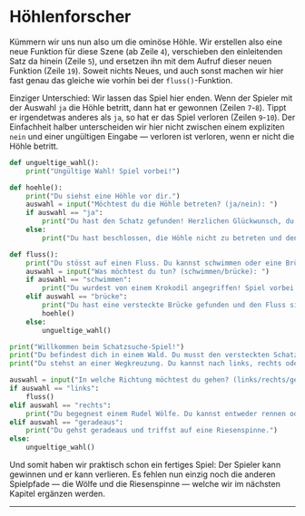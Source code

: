 # Höhlenforscher
Kümmern wir uns nun also um die ominöse Höhle. Wir erstellen also eine neue Funktion für diese Szene (ab Zeile `4`), verschieben den einleitenden Satz da hinein (Zeile `5`), und ersetzen ihn mit dem Aufruf dieser neuen Funktion (Zeile `19`). Soweit nichts Neues, und auch sonst machen wir hier fast genau das gleiche wie vorhin bei der `fluss()`-Funktion.

Einziger Unterschied: Wir lassen das Spiel hier enden. Wenn der Spieler mit der Auswahl `ja` die Höhle betritt, dann hat er gewonnen (Zeilen `7`-`8`). Tippt er irgendetwas anderes als `ja`, so hat er das Spiel verloren (Zeilen `9`-`10`). Der Einfachheit halber unterscheiden wir hier nicht zwischen einem expliziten `nein` und einer ungültigen Eingabe — verloren ist verloren, wenn er nicht die Höhle betritt.

```python showLineNumbers {4-10,19}
def ungueltige_wahl():
    print("Ungültige Wahl! Spiel vorbei!")

def hoehle():
    print("Du siehst eine Höhle vor dir.")
    auswahl = input("Möchtest du die Höhle betreten? (ja/nein): ")
    if auswahl == "ja":
        print("Du hast den Schatz gefunden! Herzlichen Glückwunsch, du gewinnst!")
    else:
        print("Du hast beschlossen, die Höhle nicht zu betreten und den Schatz verpasst. Spiel vorbei!")

def fluss():
    print("Du stösst auf einen Fluss. Du kannst schwimmen oder eine Brücke suchen.")
    auswahl = input("Was möchtest du tun? (schwimmen/brücke): ")
    if auswahl == "schwimmen":
        print("Du wurdest von einem Krokodil angegriffen! Spiel vorbei!")
    elif auswahl == "brücke":
        print("Du hast eine versteckte Brücke gefunden und den Fluss sicher überquert.")
        hoehle()
    else:
        ungueltige_wahl()

print("Willkommen beim Schatzsuche-Spiel!")
print("Du befindest dich in einem Wald. Du musst den versteckten Schatz finden.")
print("Du stehst an einer Wegkreuzung. Du kannst nach links, rechts oder geradeaus gehen.")

auswahl = input("In welche Richtung möchtest du gehen? (links/rechts/geradeaus): ")
if auswahl == "links":
    fluss()
elif auswahl == "rechts":
    print("Du begegnest einem Rudel Wölfe. Du kannst entweder rennen oder versuchen, sie zu zähmen.")
elif auswahl == "geradeaus":
    print("Du gehst geradeaus und triffst auf eine Riesenspinne.")
else:
    ungueltige_wahl()
```

Und somit haben wir praktisch schon ein fertiges Spiel: Der Spieler kann gewinnen und er kann verlieren. Es fehlen nun einzig noch die anderen Spielpfade — die Wölfe und die Riesenspinne — welche wir im nächsten Kapitel ergänzen werden.

---
